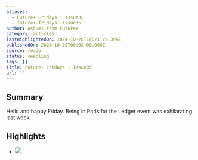 ```yaml
---
aliases:
  - Future+ Fridays | Issue35
  - future+-fridays--issue35
author: Ashumi from Future+
category: articles
lastHighlightedOn: 2024-10-28T16:21:29.394Z
publishedOn: 2024-10-25T00:00:00.000Z
source: reader
status: seedling
tags: []
title: Future+ Fridays | Issue35
url: ''
---
```

## Summary

Hello and happy Friday. Being in Paris for the Ledger event was exhilarating last week.

## Highlights

- ![](https://media.beehiiv.com/cdn-cgi/image/fit=scale-down,format=auto,onerror=redirect,quality=80/uploads/asset/file/402d6ed6-3cac-49ad-974d-25d8a526a262/464145369_1245185446517248_8833383719450182055_n.jpg?t=1729863442)
